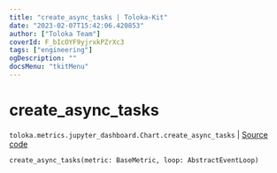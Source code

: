 ```yaml
---
title: "create_async_tasks | Toloka-Kit"
date: "2023-02-07T15:42:06.420853"
author: ["Toloka Team"]
coverId: F_bIcOYF9yjrxkPZrXc3
tags: ["engineering"]
ogDescription: ""
docsMenu: "tkitMenu"
---
```


# create_async_tasks
`toloka.metrics.jupyter_dashboard.Chart.create_async_tasks` | [Source code](https://github.com/Toloka/toloka-kit/blob/v1.1.3/src/metrics/jupyter_dashboard.py#L102)

```python
create_async_tasks(metric: BaseMetric, loop: AbstractEventLoop)
```